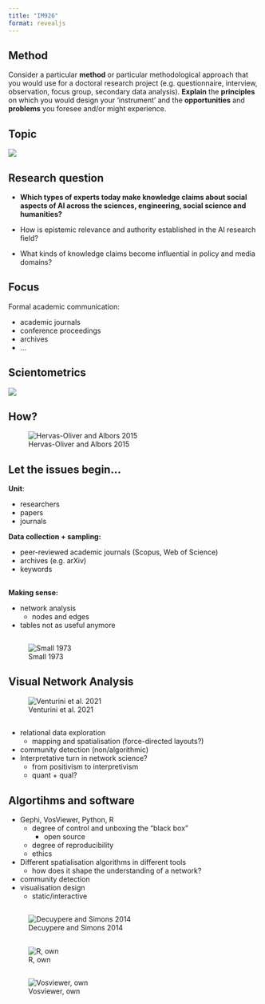 ```yaml
---
title: "IM926"
format: revealjs
---
```


## Method

Consider a particular **method** or particular methodological approach that you would use for a doctoral research project (e.g. questionnaire, interview, observation, focus group, secondary data analysis). **Explain** the **principles** on which you would design your ‘instrument’ and the **opportunities** and **problems** you foresee and/or might experience.

## Topic

![](images/summary.png)

## Research question 

:::{.incremental}

- **Which types of experts today make knowledge claims about social aspects of AI across the sciences, engineering, social science and humanities?**

- How is epistemic relevance and authority established in the AI research field? 

- What kinds of knowledge claims become influential in policy and media domains?

:::

## Focus

Formal academic communication:

- academic journals
- conference proceedings
- archives
- ...

## Scientometrics

![](images/scientometrics.png)

## How?

![Hervas-Oliver and Albors 2015](images/methods.png)

## Let the issues begin...

**Unit**:

- researchers
- papers
- journals

**Data collection + sampling:**

- peer-reviewed academic journals (Scopus, Web of Science)
- archives (e.g. arXiv)
- keywords

##

**Making sense:**

- network analysis
  - nodes and edges
- tables not as useful anymore

##

![Small 1973](images/co-citation_table.png)

## Visual Network Analysis

![Venturini et al. 2021](images/vna.png)

## 

- relational data exploration 
  - mapping and spatialisation (force-directed layouts?)
- community detection (non/algorithmic)
- Interpretative turn in network science?
  - from positivism to interpretivism
  - quant + qual?

## Algortihms and software

- Gephi, VosViewer, Python, R
  - degree of control and unboxing the "black box"
      - open source
  - degree of reproducibility
  - ethics
- Different spatialisation algorithms in different tools
  - how does it shape the understanding of a network?
- community detection 
- visualisation design
  - static/interactive
  
  
##

![Decuypere and Simons 2014](images/eugene_original.png)


##

![R, own](images/redesign_clusters.png)


##

![Vosviewer, own](images/messy_network.png)





